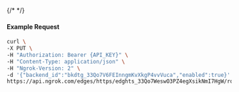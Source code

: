 {/* <!-- Code generated for API Clients. DO NOT EDIT. --> */}

#### Example Request
```bash
curl \
-X PUT \
-H "Authorization: Bearer {API_KEY}" \
-H "Content-Type: application/json" \
-H "Ngrok-Version: 2" \
-d '{"backend_id":"bkdtg_33Qo7V6FEInngmKvXkgP4vvVuca","enabled":true}' \
https://api.ngrok.com/edges/https/edghts_33Qo7WeswO3PZ4egXsikNmI7HgW/routes/edghtsrt_33Qo7YzvC9FTiB3bCJLRV8TUYIT/backend
```